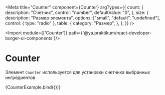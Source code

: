 <!-- Counter.stories.mdx -->




<Meta
  title="Counter"
  component={Counter}
  argTypes={{
    count: {
      description: "Счетчик",
      control: "number",
      defaultValue: "0",
    },
    size: {
      description: "Размер элемента",
      options: ["small", "default", "undefined"],
      control: { type: "radio" },
      table: {
        category: "Размер",
      },
    },
  }}
/>

<Import  module={['Counter']} path={'@ya.praktikum/react-developer-burger-ui-components'}/>


# Counter

Элемент `Counter` используется для установки счетчика выбранных ингредиентов

<Canvas mdxSource={CounterExampleSource}>
  <Story name="Counter">{CounterExample.bind({})}</Story>
</Canvas>

<ArgsTable story="Counter" />
